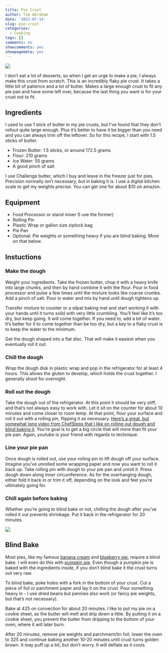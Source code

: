 ```yaml
---
title: Pie Crust
author: Tim Abraham
date: '2023-07-14'
slug: pie-crust
categories:
  - Cooking
tags: []
comments: no
showcomments: yes
showpagemeta: yes
---
```


![](images/crust.png)

I don't eat a lot of desserts, so when I get an urge to make a pie, I always make this crust from scratch. This is an incredibly flaky pie crust. It takes a little bit of patience and a lot of butter. Makes a large enough crust to fit any pie pan and have some left over, because the last thing you want is for your crust not to fit.

## Ingredients

I used to use 1 stick of butter in my pie crusts, but I've found that they don't rollout quite large enough. Plus it's better to have it be bigger than you need and you can always trim off the leftover. So for this recipe, I start with 1.5 sticks of butter.

* Frozen Butter: 1.5 sticks, or around 172.5 grams
* Flour: 210 grams
* Ice Water: 55 grams
* A good pinch of salt

I use Challenge butter, which I buy and leave in the freezer just for pies. Precision normally isn't necessary, but in baking it is. I use a digital kitchen scale to get my weights precise. You can get one for about $10 on amazon.

## Equipment

* Food Processor or stand mixer (I use the former)
* Rolling Pin
* Plastic Wrap or gallon size ziplock bag
* Pie Pan
* Optional: Pie weights or something heavy if you are blind baking. More on that below.

## Instuctions

### Make the dough

Weight your ingredients. Take the frozen butter, chop it with a heavy knife into large chunks, and then by hand combine it with the flour. Pour in food processor and pulse a few times until the mixture looks like coarse crumbs. Add a pinch of salt. Pour in water and mix by hand until dough tightens up. 

Transfer mixture to counter or a silpat baking mat and start working it with your hands until it turns solid with very little crumbling. You'll feel like it's too dry, but keep going. It will come together. If you need to, add a bit of water. It's better for it to come together than be too dry, but a key to a flaky crust is to keep the water to the minimum.

Get the dough shaped into a flat disc. That will make it easiest when you eventually roll it out.

### Chill the dough

Wrap the dough disk in plastic wrap and pop in the refrigerator for at least 4 hours. This allows the gluten to develop, which holds the crust together. I generally shoot for overnight. 

### Roll out the dough

Take the dough out of the refrigerator. At this point it should be very stiff, and that's not always easy to work with. Let it sit on the counter for about 10 minutes and come closer to room temp. At that point, flour your surface and roll it out with a rolling pin, flipping it as necessary. [Here's a great, but somewhat long video from ChefSteps that I like on rolling out dough and blind baking it](https://www.youtube.com/watch?v=CHAcFvpjhyQ). You're goal is to get a big circle that will more than fit your pie pan. Again, youtube is your friend with regards to technique. 

### Line your pie pan

Once dough is rolled out, use your rolling pin to lift dough off your surface. Imagine you've unrolled some wrapping paper and now you want to roll it back up. Take rolling pin with dough to your pie pan and unroll it. Press dough down along inner circumference. As for the overhanging dough, either fold it back in or trim it off, depending on the look and feel you're ultimately going for. 

### Chill again before baking

Whether you're going to blind bake or not, chilling the dough after you've rolled it out prevents shrinkage. Put it back in the refrigerator for 20 minutes. 

![](images/closeup.jpg)

## Blind Bake

Most pies, like my famous [banana cream](../banana-cream-pie) and [blueberry pie](../blueberry-pie), require a blind bake. I will even do this with [pumpkin pie](../pumpkin-pie). Even though a pumpkin pie is baked with the ingredients inside, if you don't blind bake it the crust turns out very raw.

To blind bake, poke holes with a fork in the bottom of your crust. Cut a piece of foil or parchment paper and lay it on the crust. Pour something heavy in - I use dried beans but pennies also work (or fancy pie weights, but that's not necessary).

Bake at 425 on convection for about 20 minutes. I like to put my pie on a cookie sheet, as the butter will melt and drip down a little. By putting it on a cookie sheet, you prevent the butter from dripping to the bottom of your oven, where it will later burn. 

After 20 minutes, remove pie weights and parchment/tin foil, lower the oven to 325 and continue baking another 10-20 minutes until crust turns golden brown. It may puff up a bit, but don't worry. It will deflate as it cools.